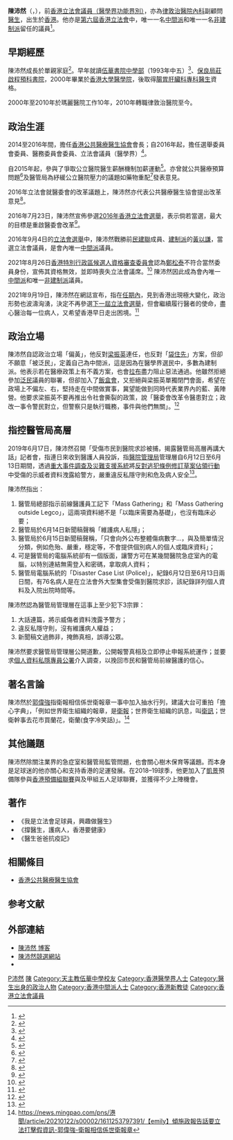 {{Infobox_officeholder
| honorific-prefix =[[醫生|Dr]] 
| name = 陳沛然
| native_name = Pierre Chan
| native_name_lang = en
| honorific-suffix =  [[醫生|醫生]]
| image = Pierre_Chan.png
| width = 
| office = [[File:Legco.svg|20px]] [[香港立法會|香港立法會]][[香港立法會議員列表|議員]]
| office2 = 香港公共醫療醫生協會會長|term_start2=2014年|term_end2=2016年
| office3 = 選舉委員會委員|term_start3=2016年|term_end3=2021年
| office4 = 香港醫務委員會委員|term_start4=2016年
| constituency = [[醫學界功能界別|醫學界]]
| term_start = 2016年10月1日
| term_end =   2021年12月31日
| predecessor = [[梁家騮|梁家騮]]
| successor= (功能界別重組議席取消)
| nationality = {{CHN-HKG}}
| sex = 男
| birth_date = {{birth_date_and_age|1976|8|18}}<ref>{{cite web |url=https://doctordaddysoccer.blogspot.com/2016/08/ |title=感謝各位好友的生日祝福 |last= |first= |date=2016-08-18 |website= |publisher=陳沛然 醫生爸爸愛足球網誌 |access-date=2020-10-08 |quote= |archive-date=2020-12-10 |archive-url=https://web.archive.org/web/20201210090300/https://doctordaddysoccer.blogspot.com/2016/08/ |dead-url=no }}</ref>
| birth_place ={{HKG-1959}} 
| profession = [[胃肠学|腸胃肝臟科]][[專科醫生|專科醫生]]
| party = [[中間派_(香港)|無黨籍中間派]]
| education =
*香港大學內外全科醫學士 MBBS (HK)
*英國皇家內科醫學院院士 MRCP (UK) 
*香港內科醫學院院士 FHKCP
*香港醫學專科學院院士（內科）FHKAM (Medicine) 
*英國愛丁堡皇家內科醫學院榮授院士 FRCP (Edin) 
|宗教信仰 = [[基督教|基督教]]
}}

'''陳沛然'''（{{lang-en|Pierre Chan}}，{{bd|1976年|8月18日}}），前[[第六屆香港立法會|香港立法會議員（醫學界功能界別）]]，亦為[[律敦治醫院|律敦治醫院]][[內科|內科]]副顧問[[醫生|醫生]]，出生於[[英屬香港|香港]]。他亦是[[第六屆香港立法會|第六屆香港立法會]]中，唯一一名[[中間派_(香港)|中間派]]和唯一一名[[非建制派|非建制派]]留任的議員<ref>{{cite news|url=https://orientaldaily.on.cc/cnt/news/20190704/00176_077.html|title=政情：陳沛然撰文自白 稱中間派唔等同中立|publisher=東方日報|date=2019-07-04|accessdate=2019-07-12|archive-date=2020-08-11|archive-url=https://web.archive.org/web/20200811021119/https://orientaldaily.on.cc/cnt/news/20190704/00176_077.html|dead-url=no}}</ref>。

== 早期經歷 ==
陳沛然成長於單親家庭<ref>{{cite web |url=https://www.ohpama.com/535960/%E7%94%9F%E6%B4%BB%E7%86%B1%E8%A9%B1/%E7%94%9F%E6%B4%BB%E7%86%B1%E8%A9%B1/%e7%88%b6%e8%a6%aa%e5%a4%96%e9%81%87%e6%a3%843%e5%b9%bc%e5%ad%90%e5%aa%bd%e5%aa%bd%e7%8d%a8%e5%8a%9b%e6%b9%8a%e5%a4%a7-%e9%99%b3%e6%b2%9b%e7%84%b6%e7%ab%ad/ |title=【母親節】父親外遇棄3幼子媽媽獨力湊大 陳沛然竭力報母恩 |last= |first= |date=2020-05-10 |website= |publisher=Oh!爸媽 |access-date=2020-10-08 |quote= |archive-date=2020-12-10 |archive-url=https://web.archive.org/web/20201210085314/https://www.ohpama.com/535960/%E7%94%9F%E6%B4%BB%E7%86%B1%E8%A9%B1/%E7%94%9F%E6%B4%BB%E7%86%B1%E8%A9%B1/%E7%88%B6%E8%A6%AA%E5%A4%96%E9%81%87%E6%A3%843%E5%B9%BC%E5%AD%90%E5%AA%BD%E5%AA%BD%E7%8D%A8%E5%8A%9B%E6%B9%8A%E5%A4%A7-%E9%99%B3%E6%B2%9B%E7%84%B6%E7%AB%AD/ |dead-url=no }}</ref>。早年就讀[[天主教伍華中學|伍華書院中學部]]（1993年中五）<ref>{{cite web |url=http://www.ngwahsec.edu.hk/www/Student_Share/0607/070315.pdf |title=都係伍華仔 關愛同行周師兄分享 陳沛然 |last= |first= |date=2007-03 |website= |publisher=天主教伍華中學 |access-date=2020-10-08 |quote= |archive-date=2020-12-10 |archive-url=https://web.archive.org/web/20201210085318/http://www.ngwahsec.edu.hk/www/Student_Share/0607/070315.pdf |dead-url=no }}</ref>、[[保良局莊啟程預科書院|保良局莊啟程預科書院]]，2000年畢業於[[香港大學|香港大學]][[香港大學醫學院|醫學院]]，後取得[[胃肠学|腸胃肝臟科]][[專科醫生|專科醫生]]資格。

2000年至2010年於瑪麗醫院工作10年，2010年轉職律敦治醫院至今。

== 政治生涯 ==
2014至2016年間，擔任[[香港公共醫療醫生協會|香港公共醫療醫生協會]]會長；自2016年起，擔任選舉委員會委員、醫務委員會委員、立法會議員（醫學界）<ref>{{cite web|url=https://sites.google.com/site/pierreinlegcoland/|title=Pierre-in-legcoland 關於沛然|date=2016-07-23|accessdate=2016-09-05|language=zh-hk|archive-date=2021-04-14|archive-url=https://web.archive.org/web/20210414124440/https://sites.google.com/site/pierreinlegcoland/|dead-url=no}}</ref>。

自2015年起，參與了爭取公立醫院醫生薪酬機制加薪運動<ref>{{cite web|url=http://news.mingpao.com/pns/dailynews/web_tc/article/20151025/s00002/1445710456069|title=溫文醫生溫文抗爭 「爭的是道理」 陳沛然﹕場仗未算贏 未排除升級|location=[[香港|香港]]|publisher=[[明報|明報]]|date=2015-10-25|accessdate=2016-09-05|language=zh-hk|archive-date=2017-04-02|archive-url=https://web.archive.org/web/20170402132002/http://news.mingpao.com/pns/dailynews/web_tc/article/20151025/s00002/1445710456069|dead-url=no}}</ref>。亦曾就公共醫療預算問題<ref>{{cite web|url=http://topick.hket.com/article/1387545/%E5%85%AC%E5%85%B1%E9%86%AB%E7%99%82%E9%86%AB%E7%94%9F%E5%8D%94%E6%9C%83%E6%9C%83%E9%95%B7%E9%99%B3%E6%B2%9B%E7%84%B6%EF%BC%9A%E5%95%9E%E5%AD%90%E5%90%83%E9%BB%83%E8%93%AE|title=公共醫療醫生協會會長陳沛然：啞子吃黃蓮|location=[[香港|香港]]|publisher=[[香港经济日报|經濟日報]]|date=2016-03-11|accessdate=2016-09-05|language=zh-hk|archive-date=2020-05-16|archive-url=https://web.archive.org/web/20200516101334/https://topick.hket.com/article/1387545/%E5%85%AC%E5%85%B1%E9%86%AB%E7%99%82%E9%86%AB%E7%94%9F%E5%8D%94%E6%9C%83%E6%9C%83%E9%95%B7%E9%99%B3%E6%B2%9B%E7%84%B6%EF%BC%9A%E5%95%9E%E5%AD%90%E5%90%83%E9%BB%83%E8%93%AE|dead-url=no}}</ref>及醫管局為紓緩公立醫院壓力的議題如藥物重配<ref>{{cite web|url=http://app3.rthk.hk/special/pau/article.php?aid=1659|title=陳沛然：對醫生、護士加病人都唔係好公道|location=[[香港|香港]]|publisher=[[香港電台|香港電台]]|date=2016-03-10|accessdate=2016-09-05|language=zh-hk|archive-date=2021-03-02|archive-url=https://web.archive.org/web/20210302045336/https://app3.rthk.hk/special/pau/article.php?aid=1659|dead-url=no}}</ref>發表意見。

2016年立法會就醫委會的改革議題上，陳沛然亦代表公共醫療醫生協會提出改革意見<ref>{{cite web|url=http://www.hk01.com/%E6%B8%AF%E8%81%9E/15586/-%E9%86%AB%E5%A7%94%E6%9C%83%E6%94%B9%E9%9D%A9-%E6%A5%AD%E7%95%8C%E5%80%A1%E5%A7%94%E4%BB%BB%E9%86%AB%E7%94%9F%E8%AE%8A%E7%9B%B4%E9%81%B8%E9%86%AB%E7%94%9F-%E9%AB%98%E6%B0%B8%E6%96%87-%E5%8F%AF%E7%B9%BC%E7%BA%8C%E6%8E%A2%E7%B4%A2|title=【醫委會改革】業界倡委任醫生變直選醫生　高永文：可繼續探索|location=[[香港|香港]]|publisher=[[香港01|香港01]]|date=2016-04-08|accessdate=2016-09-05|language=zh-hk|archive-date=2017-04-03|archive-url=https://web.archive.org/web/20170403170559/http://www.hk01.com/%E6%B8%AF%E8%81%9E/15586/-%E9%86%AB%E5%A7%94%E6%9C%83%E6%94%B9%E9%9D%A9-%E6%A5%AD%E7%95%8C%E5%80%A1%E5%A7%94%E4%BB%BB%E9%86%AB%E7%94%9F%E8%AE%8A%E7%9B%B4%E9%81%B8%E9%86%AB%E7%94%9F-%E9%AB%98%E6%B0%B8%E6%96%87-%E5%8F%AF%E7%B9%BC%E7%BA%8C%E6%8E%A2%E7%B4%A2|dead-url=no}}</ref>。

2016年7月23日，陳沛然宣佈參選[[2016年香港立法會選舉|2016年香港立法會選舉]]，表示倘若當選，最大的目標是重啟醫委會改革<ref>{{cite web|url=http://www.hk01.com/%E7%AB%8B%E6%B3%95%E6%9C%83%E9%81%B8%E8%88%89/33117/-%E7%AB%8B%E6%9C%83%E9%81%B8%E6%88%B0-%E9%99%B3%E6%B2%9B%E7%84%B6%E5%AE%A3%E5%B8%83%E5%8F%83%E9%81%B8%E9%86%AB%E5%AD%B8%E7%95%8C%E5%8A%9F%E8%83%BD%E7%B5%84%E5%88%A5-%E5%80%A1%E9%87%8D%E5%95%9F%E9%86%AB%E5%A7%94%E6%9C%83%E6%94%B9%E9%9D%A9|title=【立會選戰】陳沛然宣布參選醫學界功能組別　倡重啟醫委會改革|publisher=[[香港01|香港01]]|date=2016-07-23|accessdate=2016-09-05|language=zh-hk|archive-date=2017-04-03|archive-url=https://web.archive.org/web/20170403170605/http://www.hk01.com/%E7%AB%8B%E6%B3%95%E6%9C%83%E9%81%B8%E8%88%89/33117/-%E7%AB%8B%E6%9C%83%E9%81%B8%E6%88%B0-%E9%99%B3%E6%B2%9B%E7%84%B6%E5%AE%A3%E5%B8%83%E5%8F%83%E9%81%B8%E9%86%AB%E5%AD%B8%E7%95%8C%E5%8A%9F%E8%83%BD%E7%B5%84%E5%88%A5-%E5%80%A1%E9%87%8D%E5%95%9F%E9%86%AB%E5%A7%94%E6%9C%83%E6%94%B9%E9%9D%A9|dead-url=no}}</ref>。

2016年9月4日的[[2016年香港立法會選舉|立法會選舉]]中，陳沛然戰勝前[[民建聯|民建聯]]成員、[[建制派_(香港)|建制派]]的[[黃以謙|黃以謙]]，當選立法會議員，是會內唯一[[中間派_(香港)|中間派]]議員。

2021年8月26日[[香港特別行政區候選人資格審查委員會|香港特別行政區候選人資格審查委員會]]認為[[鄭松泰|鄭松泰]]不符合當然委員身份，宣佈其資格無效，並即時喪失立法會議席。<ref>{{cite news |title=鄭松泰被裁定當然委員無效　即時喪失立法會議席 |url=https://news.rthk.hk/rthk/ch/component/k2/1607704-20210826.htm |accessdate=2021-08-26 |work=[[RTHK|RTHK]] |date=2021-08-26 |archive-date=2021-08-27 |archive-url=https://web.archive.org/web/20210827054133/https://news.rthk.hk/rthk/ch/component/k2/1607704-20210826.htm |dead-url=no }}</ref>
陳沛然因此成為會內唯一[[中間派_(香港)|中間派]]和唯一[[非建制派|非建制派]]議員。

2021年9月19日，陳沛然在網誌宣布，指在[[香港第六屆立法會|任期內]]，見到香港出現極大變化，政治形勢也波濤洶湧，決定不再參選[[2021年香港立法會選舉|下一屆立法會選舉]]，但會繼續履行醫者的使命，盡心醫治每一位病人，又希望香港早日走出困境。<ref>{{cite news |title=陳沛然宣布不參選下屆立法會　「政治形勢波濤洶湧」 |url=https://www.thestandnews.com/politics/%E9%99%B3%E6%B2%9B%E7%84%B6%E5%AE%A3%E5%B8%83%E4%B8%8D%E5%8F%83%E9%81%B8%E4%B8%8B%E5%B1%86%E7%AB%8B%E6%B3%95%E6%9C%83-%E6%94%BF%E6%B2%BB%E5%BD%A2%E5%8B%A2%E6%B3%A2%E6%BF%A4%E6%B4%B6%E6%B9%A7 |publisher=立場新聞 |date=2021-09-19 |accessdate=2021-09-19 |archive-date=2021-11-27 |archive-url=https://web.archive.org/web/20211127123302/https://www.thestandnews.com/politics/%E9%99%B3%E6%B2%9B%E7%84%B6%E5%AE%A3%E5%B8%83%E4%B8%8D%E5%8F%83%E9%81%B8%E4%B8%8B%E5%B1%86%E7%AB%8B%E6%B3%95%E6%9C%83-%E6%94%BF%E6%B2%BB%E5%BD%A2%E5%8B%A2%E6%B3%A2%E6%BF%A4%E6%B4%B6%E6%B9%A7 |dead-url=no }}</ref>

== 政治立場 ==
陳沛然自認政治立場「偏黃」，他反對[[梁振英|梁振英]]連任，也反對「[[袋住先|袋住先]]」方案，但卻不願意「被泛民」，定義自己為中間派，這是因為在醫學界選民中，多數為建制派。他表示若在醫療政策上有不義方案，也會[[拉布|拉布]]盡力阻止惡法通過。他雖然拒絕參加[[泛民|泛民]]議員的聯署，但卻加入了[[飯盒會|飯盒會]]，又拒絕與梁振英單獨閉門會面，希望在政場上不偏左、右，堅持走在中間做實事，冀望能做到同時代表業界內的藍、黃陣營。他要求梁振英不要再推出令社會撕裂的政策，說「醫委會改革令醫患對立；政改一事令警民對立，但警察只是執行職務，事件與他們無關」。<ref>{{cite web|url=http://www.hk01.com/%E6%B8%AF%E8%81%9E/43517/-%E7%AB%8B%E6%9C%83%E6%96%B0%E4%B8%81-%E9%99%B3%E6%B2%9B%E7%84%B6%E8%AA%8D%E5%81%8F%E9%BB%83-%E6%8B%92%E6%94%BF%E6%B2%BB%E7%B6%91%E7%B6%81-%E4%BF%83%E6%A2%81%E7%89%B9%E5%8B%BF%E5%86%8D%E6%92%95%E8%A3%82%E7%A4%BE%E6%9C%83|title=【立會新丁】陳沛然認偏黃　拒政治綑綁　促梁特勿再撕裂社會|publisher=[[香港01|香港01]]|date=2016-09-18|accessdate=2016-09-18|language=zh-hk|archive-date=2017-04-03|archive-url=https://web.archive.org/web/20170403170610/http://www.hk01.com/%E6%B8%AF%E8%81%9E/43517/-%E7%AB%8B%E6%9C%83%E6%96%B0%E4%B8%81-%E9%99%B3%E6%B2%9B%E7%84%B6%E8%AA%8D%E5%81%8F%E9%BB%83-%E6%8B%92%E6%94%BF%E6%B2%BB%E7%B6%91%E7%B6%81-%E4%BF%83%E6%A2%81%E7%89%B9%E5%8B%BF%E5%86%8D%E6%92%95%E8%A3%82%E7%A4%BE%E6%9C%83|dead-url=no}}</ref>

== 指控醫管局高層==
2019年6月17日，陳沛然召開「受傷市民到醫院求診被捕，揭露醫管局高層再講大話」記者會，指連日來收到醫護人員投訴，指[[醫院管理局|醫院管理局]]管理層自6月12日至6月13日期間，透過[[重大事件調查及災難支援系統|重大事件調查及災難支援系統]]將[[反對逃犯條例修訂草案佔領行動|反對逃犯條例修訂草案佔領行動]]中受傷的示威者資料洩露給警方，嚴重違反私隱守則和危及病人安全<ref>{{cite web |url=https://doctordaddysoccer.blogspot.com/2019/06/HA-AEIS.html |title=受傷市民到醫院求診被捕，揭露醫管局高層再講大話 |publisher=陳沛然博客 |date=2019-06-17 |access-date=2019-06-17 |archive-date=2020-12-10 |archive-url=https://web.archive.org/web/20201210085359/https://doctordaddysoccer.blogspot.com/2019/06/HA-AEIS.html |dead-url=no }}</ref>。 

陳沛然指出：
#醫管局總部指示前線醫護員工記下「Mass Gathering」和「Mass Gathering outside Legco」，這兩項資料絕不是「以臨床需要為基礎」，也沒有臨床必要；
#醫管局於6月14日新聞稿聲稱「維護病人私隱」；
#醫管局於6月15日新聞稿聲稱，「只會向外公布整體傷病數字…，與及簡單情況分類，例如危殆、嚴重，穩定等，不會提供個別病人的個人或臨床資料」；
#可是醫管局的電腦系統卻有一個版面，讓警方可在某幾間醫院急症室內的電腦，以特別連結無需登入和密碼，拿取病人資料；
#醫管局電腦系統的「Disaster Case List (Police)」，紀錄6月12日至6月13日兩日間，有76名病人是在立法會外大型集會受傷到醫院求診，該紀錄詳列個人資料及入院出院時間等。

陳沛然認為醫管局管理層在這事上至少犯下3宗罪：
#大話連篇，將示威傷者資料洩露予警方；
#違反私隱守則，沒有維護病人權益；
#新聞稿文過飾非，掩飾真相，誤導公眾。
陳沛然要求醫管局管理層公開道歉，公開報警真相及立即停止申報系統運作；並要求[[個人資料私隱專員公署|個人資料私隱專員公署]]介入調查，以挽回市民和醫管局前線醫護的信心。

== 著名言論 ==
陳沛然於[[郭偉強|郭偉強]]指衛報相信係世衛報章一事中加入抽水行列，建議大台可重拍「擔心字典」，「例如世界衛生組織的報章，是[[衛報|衛報]]；世界衛生組織的訊息，叫[[衛訊電訊|衛訊]]；世衛幹事去花市買蘭花，衛蘭(食字冷笑話)」。<ref>https://news.mingpao.com/pns/港聞/article/20210122/s00002/1611253797391/【emily】傾施政報告話要立法打擊假資訊-郭偉強-衛報相信係世衛報章</ref>

== 其他議題 ==
陳沛然除關注業界的急症室和醫管局監管問題，也會關心樹木保育等議題。而本身是足球迷的他亦關心和支持香港的足運發展。在2018–19球季，他更加入了[[凱景體育會|凱景]]預備隊參與[[香港預備組聯賽|香港預備組聯賽]]與及甲組五人足球聯賽，並獲得不少上陣機會。

== 著作 ==
*《我是立法會足球員，興趣做醫生》
*《撐醫生，護病人，香港要健康》
*《醫生爸爸抗疫記》

==相關條目==
* [[香港公共醫療醫生協會|香港公共醫療醫生協會]]

== 参考文献 ==
{{Reflist|30em}}

== 外部連結 ==
* [http://doctordaddysoccer.blogspot.hk/ 陳沛然 博客] {{Wayback|url=http://doctordaddysoccer.blogspot.hk/ |date=20180329060509 }}
* [http://www.drchanpierre.org 陳沛然競選網站] {{Wayback|url=http://www.drchanpierre.org/ |date=20210414040322 }}
* {{facebook|DrTheHonourableChanPierre|支持陳沛然醫生 Support Pierre}}

{{香港特別行政區第六屆立法會議員}}

[[Category:陳姓|P沛然]]
[[Category:香港大學校友|陳]]
[[Category:天主教伍華中學校友|Category:天主教伍華中學校友]]
[[Category:香港醫學界人士|Category:香港醫學界人士]]
[[Category:醫生出身的政治人物|Category:醫生出身的政治人物]]
[[Category:香港中間派人士|Category:香港中間派人士]]
[[Category:香港新教徒|Category:香港新教徒]]
[[Category:香港立法會議員|Category:香港立法會議員]]